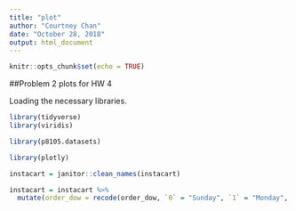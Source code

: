 ```yaml
---
title: "plot"
author: "Courtney Chan"
date: "October 28, 2018"
output: html_document
---
```


```r
knitr::opts_chunk$set(echo = TRUE)
```

##Problem 2 plots for HW 4

Loading the necessary libraries.

```r
library(tidyverse)
library(viridis)

library(p8105.datasets)

library(plotly)
```


```r

instacart = janitor::clean_names(instacart)

instacart = instacart %>% 
  mutate(order_dow = recode(order_dow, `0` = "Sunday", `1` = "Monday", `2` = "Tuesday", `3` = "Wednesday", `4` = "Thursday", `5` = "Friday", `6` = "Saturday"))

```


